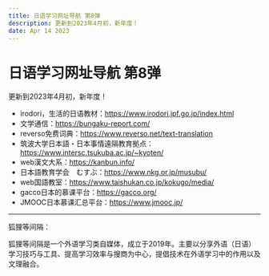 ```yaml
---
title: 日语学习网址导航 第8弹
description: 更新到2023年4月初，新年度！
date: Apr 14 2023
---
```


# 日语学习网址导航 第8弹

更新到2023年4月初，新年度！

* irodori，生活的日语教材：https://www.irodori.jpf.go.jp/index.html
* 文学通信：https://bungaku-report.com/
* reverso免费词典：https://www.reverso.net/text-translation
* 筑波大学日本語・日本事情遠隔教育拠点：https://www.intersc.tsukuba.ac.jp/~kyoten/
* web漢文大系：https://kanbun.info/
* 日本語教育学会　むすぶ：https://www.nkg.or.jp/musubu/
* web国語教室：https://www.taishukan.co.jp/kokugo/media/
* gacco日本的慕课平台：https://gacco.org/
* JMOOC日本慕课汇总平台：https://www.jmooc.jp/



------

狐狸等间隔：

狐狸等间隔是一个外语学习类自媒体，成立于2019年。主要以分享外语（日语）学习技巧与工具、提高学习效率与搜商为中心，提倡技术在外语学习中的作用以及文理融合。

